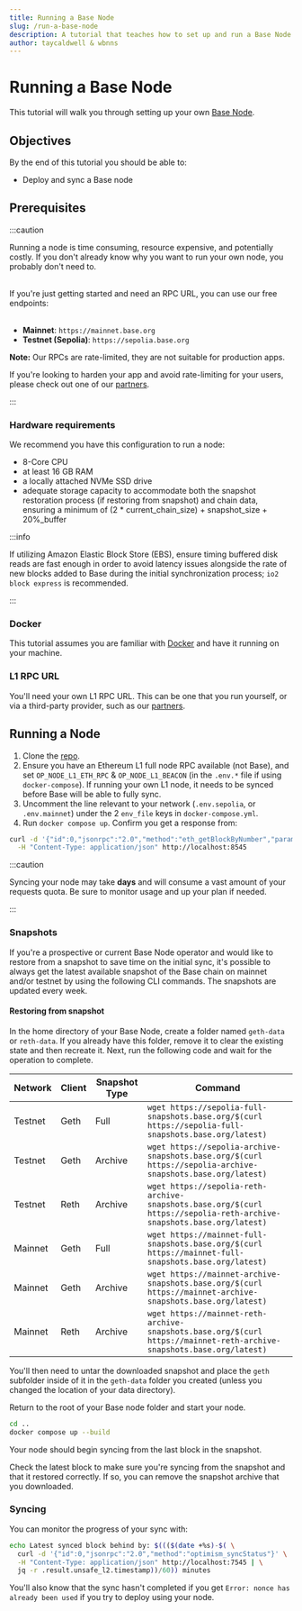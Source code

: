 ```yaml
---
title: Running a Base Node
slug: /run-a-base-node
description: A tutorial that teaches how to set up and run a Base Node.
author: taycaldwell & wbnns
---
```


# Running a Base Node

This tutorial will walk you through setting up your own [Base Node].

## Objectives

By the end of this tutorial you should be able to:

- Deploy and sync a Base node

## Prerequisites

:::caution

Running a node is time consuming, resource expensive, and potentially costly. If you don't already know why you want to run your own node, you probably don't need to.
<br></br>

If you're just getting started and need an RPC URL, you can use our free endpoints:
<br></br>

- **Mainnet**: `https://mainnet.base.org`
- **Testnet (Sepolia)**: `https://sepolia.base.org`

**Note:** Our RPCs are rate-limited, they are not suitable for production apps.

If you're looking to harden your app and avoid rate-limiting for your users, please check out one of our [partners].

:::

### Hardware requirements

We recommend you have this configuration to run a node:

- 8-Core CPU
- at least 16 GB RAM
- a locally attached NVMe SSD drive
- adequate storage capacity to accommodate both the snapshot restoration process (if restoring from snapshot) and chain data, ensuring a minimum of (2 \* current_chain_size) + snapshot_size + 20%\_buffer

:::info

If utilizing Amazon Elastic Block Store (EBS), ensure timing buffered disk reads are fast enough in order to avoid latency issues alongside the rate of new blocks added to Base during the initial synchronization process; `io2 block express` is recommended.

:::

### Docker

This tutorial assumes you are familiar with [Docker] and have it running on your machine.

### L1 RPC URL

You'll need your own L1 RPC URL. This can be one that you run yourself, or via a third-party provider, such as our [partners].

## Running a Node

1. Clone the [repo].
2. Ensure you have an Ethereum L1 full node RPC available (not Base), and set `OP_NODE_L1_ETH_RPC` & `OP_NODE_L1_BEACON` (in the `.env.*` file if using `docker-compose`). If running your own L1 node, it needs to be synced before Base will be able to fully sync.
3. Uncomment the line relevant to your network (`.env.sepolia`, or `.env.mainnet`) under the 2 `env_file` keys in `docker-compose.yml`.
4. Run `docker compose up`. Confirm you get a response from:

```bash [Terminal]
curl -d '{"id":0,"jsonrpc":"2.0","method":"eth_getBlockByNumber","params":["latest",false]}' \
  -H "Content-Type: application/json" http://localhost:8545
```

:::caution

Syncing your node may take **days** and will consume a vast amount of your requests quota. Be sure to monitor usage and up your plan if needed.

:::

### Snapshots

If you're a prospective or current Base Node operator and would like to restore from a snapshot to save time on the initial sync, it's possible to always get the latest available snapshot of the Base chain on mainnet and/or testnet by using the following CLI commands. The snapshots are updated every week.

#### Restoring from snapshot

In the home directory of your Base Node, create a folder named `geth-data` or `reth-data`. If you already have this folder, remove it to clear the existing state and then recreate it. Next, run the following code and wait for the operation to complete.

| Network | Client | Snapshot Type | Command                                                                                                               |
| ------- | ------ | ------------- | --------------------------------------------------------------------------------------------------------------------- |
| Testnet | Geth   | Full          | `wget https://sepolia-full-snapshots.base.org/$(curl https://sepolia-full-snapshots.base.org/latest)`                 |
| Testnet | Geth   | Archive       | `wget https://sepolia-archive-snapshots.base.org/$(curl https://sepolia-archive-snapshots.base.org/latest)`           |
| Testnet | Reth   | Archive       | `wget https://sepolia-reth-archive-snapshots.base.org/$(curl https://sepolia-reth-archive-snapshots.base.org/latest)` |
| Mainnet | Geth   | Full          | `wget https://mainnet-full-snapshots.base.org/$(curl https://mainnet-full-snapshots.base.org/latest)`                 |
| Mainnet | Geth   | Archive       | `wget https://mainnet-archive-snapshots.base.org/$(curl https://mainnet-archive-snapshots.base.org/latest)`           |
| Mainnet | Reth   | Archive       | `wget https://mainnet-reth-archive-snapshots.base.org/$(curl https://mainnet-reth-archive-snapshots.base.org/latest)` |

You'll then need to untar the downloaded snapshot and place the `geth` subfolder inside of it in the `geth-data` folder you created (unless you changed the location of your data directory).

Return to the root of your Base node folder and start your node.

```bash [Terminal]
cd ..
docker compose up --build
```

Your node should begin syncing from the last block in the snapshot.

Check the latest block to make sure you're syncing from the snapshot and that it restored correctly. If so, you can remove the snapshot archive that you downloaded.

### Syncing

You can monitor the progress of your sync with:

```bash [Terminal]
echo Latest synced block behind by: $((($(date +%s)-$( \
  curl -d '{"id":0,"jsonrpc":"2.0","method":"optimism_syncStatus"}' \
  -H "Content-Type: application/json" http://localhost:7545 | \
  jq -r .result.unsafe_l2.timestamp))/60)) minutes
```

You'll also know that the sync hasn't completed if you get `Error: nonce has already been used` if you try to deploy using your node.

[docker]: https://www.docker.com/
[base node]: https://github.com/base-org/node
[repo]: https://github.com/base-org/node
[partners]: /chain/node-providers

